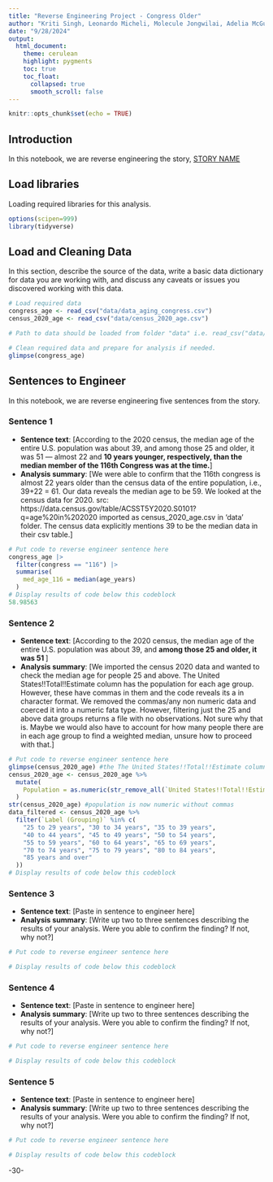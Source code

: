 ```yaml
---
title: "Reverse Engineering Project - Congress Older"
author: "Kriti Singh, Leonardo Micheli, Molecule Jongwilai, Adelia McGuire"
date: "9/28/2024"
output:
  html_document:
    theme: cerulean
    highlight: pygments
    toc: true
    toc_float:
      collapsed: true
      smooth_scroll: false
---
```


```r
knitr::opts_chunk$set(echo = TRUE)
```

## Introduction 

In this notebook, we are reverse engineering the story, [STORY NAME](STORY URL)

## Load libraries

Loading required libraries for this analysis.

```r
options(scipen=999) 
library(tidyverse)
```

## Load and Cleaning Data

In this section, describe the source of the data, write a basic data dictionary for data you are working with, and discuss any caveats or issues you discovered working with this data. 

```r
# Load required data
congress_age <- read_csv("data/data_aging_congress.csv")
census_2020_age <- read_csv("data/census_2020_age.csv")

# Path to data should be loaded from folder "data" i.e. read_csv("data/name_of_data.csv")

# Clean required data and prepare for analysis if needed. 
glimpse(congress_age)

```

## Sentences to Engineer
In this notebook, we are reverse engineering five sentences from the story.

### Sentence 1

* **Sentence text**: [According to the 2020 census, the median age of the entire U.S. population was about 39, and among those 25 and older, it was 51 — almost 22 and **10 years younger, respectively, than the median member of the 116th Congress was at the time.**]
* **Analysis summary**: [We were able to confirm that the 116th congress is almost 22 years older than the census data of the entire population, i.e., 39+22 = 61. Our data reveals the median age to be 59. We looked at the census data for 2020. src: https://data.census.gov/table/ACSST5Y2020.S0101?q=age%20in%202020 imported as census_2020_age.csv in 'data' folder. The census data explicitly mentions 39 to be the median data in their csv table.]

```r
# Put code to reverse engineer sentence here
congress_age |>
  filter(congress == "116") |>
  summarise(
    med_age_116 = median(age_years)
  )
# Display results of code below this codeblock
58.98563
```

### Sentence 2

* **Sentence text**: [According to the 2020 census, the median age of the entire U.S. population was about 39, and **among those 25 and older, it was 51 **]
* **Analysis summary**: [We imported the census 2020 data and wanted to check the median age for people 25 and above. The United States!!Total!!Estimate column has the population for each age group. However, these have commas in them and the code reveals its a in character format. We removed the commas/any non numeric data and coerced it into a numeric fata type. However, filtering just the 25 and above data groups returns a file with no observations. Not sure why that is. Maybe we would also have to account for how many people there are in each age group to find a weighted median, unsure how to proceed with that.]

```r
# Put code to reverse engineer sentence here
glimpse(census_2020_age) #the The United States!!Total!!Estimate column is chr 
census_2020_age <- census_2020_age %>%
  mutate(
    Population = as.numeric(str_remove_all(`United States!!Total!!Estimate`, "[^0-9]")) #removing anything that is not a digit
  )
str(census_2020_age) #population is now numeric without commas 
data_filtered <- census_2020_age %>%
  filter(`Label (Grouping)` %in% c(
    "25 to 29 years", "30 to 34 years", "35 to 39 years", 
    "40 to 44 years", "45 to 49 years", "50 to 54 years",
    "55 to 59 years", "60 to 64 years", "65 to 69 years", 
    "70 to 74 years", "75 to 79 years", "80 to 84 years", 
    "85 years and over"
  ))
# Display results of code below this codeblock
```

### Sentence 3

* **Sentence text**: [Paste in sentence to engineer here]
* **Analysis summary**: [Write up two to three sentences describing the results of your analysis.  Were you able to confirm the finding? If not, why not?]

```r
# Put code to reverse engineer sentence here

# Display results of code below this codeblock

```

### Sentence 4

* **Sentence text**: [Paste in sentence to engineer here]
* **Analysis summary**: [Write up two to three sentences describing the results of your analysis.  Were you able to confirm the finding? If not, why not?]

```r
# Put code to reverse engineer sentence here

# Display results of code below this codeblock

```

### Sentence 5

* **Sentence text**: [Paste in sentence to engineer here]
* **Analysis summary**: [Write up two to three sentences describing the results of your analysis.  Were you able to confirm the finding? If not, why not?]

```r
# Put code to reverse engineer sentence here

# Display results of code below this codeblock

```

-30-